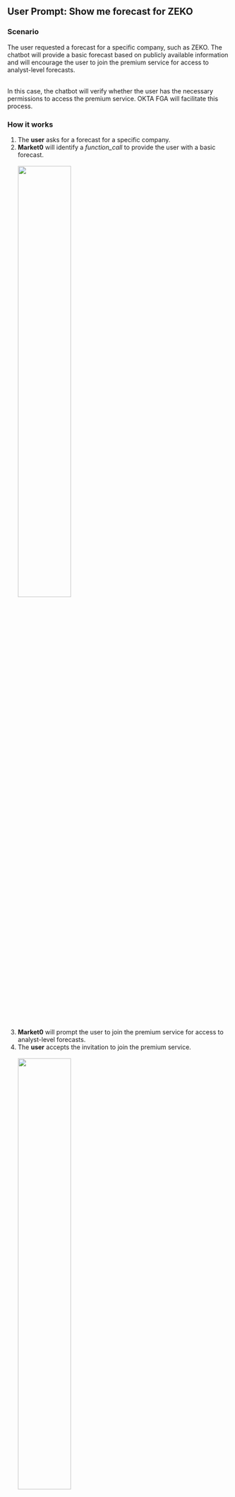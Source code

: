 ## **User Prompt**: Show me forecast for ZEKO

### Scenario

The user requested a forecast for a specific company, such as ZEKO. The chatbot will provide a basic forecast based on publicly available information and will encourage the user to join the premium service for access to analyst-level forecasts.

<br />
In this case, the chatbot will verify whether the user has the necessary permissions to access the premium service. OKTA
FGA will facilitate this process.

<UseCase type="authorization-rag" />

### How it works

1. The **user** asks for a forecast for a specific company.
2. **Market0** will identify a _function_call_ to provide the user with a basic forecast.
   <br />
   <br />
   <img src=" https://cdn.auth0.com/website/labs/ai/assets/forecast-1.png" className="rounded-lg" width="50%" />
   <br />
3. **Market0** will prompt the user to join the premium service for access to analyst-level forecasts.
4. The **user** accepts the invitation to join the premium service.
   <br />
   <br />
   <img src=" https://cdn.auth0.com/website/labs/ai/assets/forecast-2.png" className="rounded-lg" width="50%" />
   <br />
5. **Market0** will verify the user's permissions to access the premium service using **OKTA FGA**.
6. **Market0** will provide the user with access to the premium service and analyst-level forecasts.
   <br />
   <br />
   <img src=" https://cdn.auth0.com/website/labs/ai/assets/forecast-3.png" className="rounded-lg" width="50%" />
   <br />

### Explore the code

To implement the **Forecast** functionality, we utilize several components and helper functions. Below, we will outline the functions and components that make up this functionality.

#### FGAClient.check

Check - Check if a user has a particular relation with an object (evaluates). More info at [OKTA FGA](https://github.com/openfga/cli).

<CodeBlock link="https://github.com/auth0-lab/market0/blob/main/llm/actions/newsletter.ts">
{`export async function checkEnrollment({ symbol }: { symbol: string }) {
    const user = await getUser();
    const docs = await documents.query("forecast", symbol);

    if (docs.length === 0) { return false; }

    const { allowed } = await fgaClient.check({
      user: \`user:\${user.sub}\`,
      object: \`doc:\${docs[0].metadata.id}\`,
      relation: "can_view",
    }, {
      consistency: ConsistencyPreference.HigherConsistency
    });

    return allowed;

}`}

</CodeBlock>

#### FGAClient.deleteTuples

DeleteTuples - Utility method to delete tuples, wraps Write. More info at [OKTA FGA](https://github.com/openfga/cli).

<CodeBlock link="https://github.com/auth0-lab/market0/blob/main/llm/actions/newsletter.ts">
{`export async function unenrollFromNewsletter() {
    const user = await getUser();
    const docs = await getDocs();
    const tuples = generateTuples(user, docs);
    const batchCheckResult = await batchCheckTuples(tuples);
    const deleteTuples = tuples.filter((_tuple, index) => batchCheckResult[index].allowed);

    await fgaClient.deleteTuples(deleteTuples);

}`}

</CodeBlock>

#### FGAClient.write

Write - Create or delete relationship tuples. More info at [OKTA FGA](https://github.com/openfga/cli).

<CodeBlock link="https://github.com/auth0-lab/market0/blob/main/llm/actions/newsletter.ts">
{`export async function enrollToNewsletter() {
    const user = await getUser();
    const docs = await getDocs();
    const tuples = generateTuples(user, docs);
    const batchCheckResult = await batchCheckTuples(tuples);
    const createTuples = tuples.filter((_tuple, index) => !batchCheckResult[index].allowed);

    await fgaClient.write(
      {
        writes: createTuples,
      }
    );

}`}

</CodeBlock>
